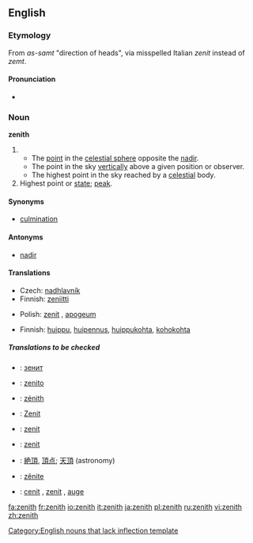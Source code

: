 {{wikipedia}}
==English==

===Etymology===
From {{Arab.}} ''as-samt'' "direction of heads", via misspelled Italian ''zenit'' instead of ''zemt''.

====Pronunciation====
{{rfc-level|Pronunciation at L4+ not in L3 POS section}}
* {{IPA|/'zen.iθ/}}

===Noun===
'''zenith'''

# {{astronomy}}
#* The [[point]] in the [[celestial sphere]] opposite the [[nadir]].
#* The point in the sky [[vertically]] above a given position or observer.
#* The highest point in the sky reached by a [[celestial]] body.
# Highest point or [[state]]; [[peak]].

====Synonyms====
*[[culmination]]

====Antonyms====
*[[nadir]]

====Translations====
{{trans-top|point in the sky vertically above a given position or observer}}
*Czech: [[nadhlavník]] {{m}}
*Finnish: [[zeniitti]]
{{trans-mid}}
*Polish: [[zenit]] {{m}}, [[apogeum]] {{n}}
{{trans-bottom}}

{{trans-top|peak}}
*Finnish: [[huippu]], [[huipennus]], [[huippukohta]], [[kohokohta]]
{{trans-mid}}
{{trans-bottom}}

=====Translations to be checked=====
{{checktrans}}

*{{ttbc|Bulgarian}}: [[зенит]] {{m}}
*{{ttbc|Esperanto}}: [[zenito]]
*{{ttbc|French}}: [[zénith]] {{m}}
*{{ttbc|German}}: [[Zenit]] {{m}}
*{{ttbc|Interlingua}}: [[zenit]]
*{{ttbc|Italian}}: [[zenit]] {{m}}
*{{ttbc|Japanese}}: [[絶頂]], [[頂点]]; [[天頂]] (astronomy)
*{{ttbc|Portuguese}}: [[zênite]] {{m}}
*{{ttbc|Spanish}}: [[cenit]] {{m}}, [[zenit]] {{m}}, [[auge]] {{m}}

[[Category:English nouns that lack inflection template]]

[[fa:zenith]]
[[fr:zenith]]
[[io:zenith]]
[[it:zenith]]
[[ja:zenith]]
[[pl:zenith]]
[[ru:zenith]]
[[vi:zenith]]
[[zh:zenith]]